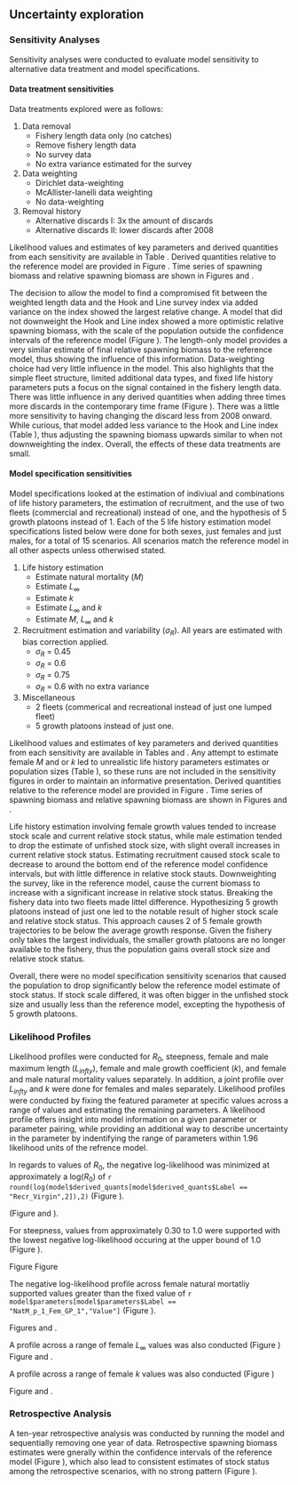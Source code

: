 ## Uncertainty exploration


### Sensitivity Analyses

Sensitivity analyses were conducted to evaluate model sensitivity to alternative data treatment and model specifications.

#### Data treatment sensitivities

Data treatments explored were as follows:

1. Data removal
	+ Fishery length data only (no catches)
  	+ Remove fishery length data
  	+ No survey data
  	+ No extra variance estimated for the survey
2. Data weighting
  	+ Dirichlet data-weighting
  	+ McAllister-Ianelli data weighting
  	+ No data-weighting
3. Removal history
  	+ Alternative discards I: 3x the amount of discards 
  	+ Alternative discards II: lower discards after 2008
  

Likelihood values and estimates of key parameters and derived quantities from each sensitivity are available in Table \ref{tab:data_sensis}. Derived quantities relative to the reference model are provided in Figure \ref{fig:sensi-data-RE}. Time series of spawning biomass and relative spawning biomass are shown in Figures \ref{fig:sensi-data-ssb} and \ref{fig:sensi-data-depl}.

The decision to allow the model to find a compromised fit between the weighted length data and the Hook and Line survey index via added variance on the index showed the largest relative change. A model that did not downweight the Hook and Line index showed a more optimistic relative spawning biomass, with the scale of the population outside the confidence intervals of the reference model (Figure \ref{fig:sensi-data-RE}). The length-only model provides a very similar estimate of final relative spawning biomass to the reference model, thus showing the influence of this information. Data-weighting choice had very little influence in the model. This also highlights that the simple fleet structure, limited additional data types, and fixed life history parameters puts a focus on the signal contained in the fishery length data. There was little influence in any derived quantities when adding three times more discards in the contemporary time frame (Figure \ref{fig:sensi-data-RE}). There was a little more sensitivity to having changing the discard less from 2008 onward. While curious, that model added less variance to the Hook and Line index (Table \ref{tab:data_sensis}), thus adjusting the spawning biomass upwards similar to when not downweighting the index. Overall, the effects of these data treatments are small.


#### Model specification sensitivities

Model specifications looked at the estimation of indiviual and combinations of life history parameters, the estimation of recruitment, and the use of two fleets (commercial and recreational) instead of one, and the hypothesis of 5 growth platoons instead of 1. Each of the 5 life history estimation model specifications listed below were done for both sexes, just females and just males, for a total of 15 scenarios. All scenarios match the reference model in all other aspects unless otherwised stated.

1. Life history estimation
 	+ Estimate natural mortality ($M$)
  	+ Estimate $L_{\infty}$
  	+ Estimate $k$
  	+ Estimate $L_{\infty}$ and $k$
  	+ Estimate $M$, $L_{\infty}$ and $k$
  
2. Recruitment estimation and variability ($\sigma_R$). All years are estimated with bias correction applied.
	+ $\sigma_R$ = 0.45
	+ $\sigma_R$ = 0.6
	+ $\sigma_R$ = 0.75
	+ $\sigma_R$ = 0.6 with no extra variance

3. Miscellaneous
	+ 2 fleets (commerical and recreational instead of just one lumped fleet)
	+ 5 growth platoons instead of just one.

Likelihood values and estimates of key parameters and derived quantities from each sensitivity are available in Tables \ref{tab:modspec_LH_sensis} and \ref{tab:modspec_RecMisc_sensis}. Any attempt to estimate female $M$ and or $k$ led to unrealistic life history parameters estimates or population sizes (Table \ref{tab:modspec_LH_sensis}), so these runs are not included in the sensitivity figures in order to maintain an informative presentation. Derived quantities relative to the reference model are provided in Figure \ref{fig:sensi-modspec-RE}. Time series of spawning biomass and relative spawning biomass are shown in Figures \ref{fig:sensi-modspec-ssb} and \ref{fig:sensi-modspec-depl}.

Life history estimation involving female growth values tended to increase stock scale and current relative stock status, while male estimation tended to drop the estimate of unfished stock size, with slight overall increases in current relative stock status. Estimating recruitment caused stock scale to decrease to around the bottom end of the reference model confidence intervals, but with little difference in relative stock stauts. Downweighting the survey, like in the reference model, cause the current biomass to increase with a significant increase in relative stock status. Breaking the fishery data into two fleets made littel difference. Hypothesizing 5 growth platoons instead of just one led to the notable result of higher stock scale and relative stock status. This approach causes 2 of 5 female growth trajectories to be below the average growth response. Given the fishery only takes the largest individuals, the smaller growth platoons are no longer available to the fishery, thus the population gains overall stock size and relative stock status.

Overall, there were no model specification sensitivity scenarios that caused the population to drop significantly below the reference model estimate of stock status. If stock scale differed, it was often bigger in the unfished stock size and usually less than the reference model, excepting the hypothesis of 5 growth platoons.


### Likelihood Profiles

Likelihood profiles were conducted for $R_0$, steepness, female and male maximum length ($L_{infty}$), female and male growth coefficient ($k$), and female and male natural mortality values separately. In addition, a joint profile over  $L_{infty}$ and $k$ were done for females and males separately. Likelihood profiles were conducted by fixing the featured parameter at specific values across a range of values and estimating the remaining parameters. A likelihood profile offers insight into model information on a given parameter or parameter pairing, while providing an additional way to describe uncertainty in the parameter by indentifying the range of parameters within 1.96 likelihood units of the refrence model. 

In regards to values of $R_0$, the negative log-likelihood was minimized at approximately a log($R_0$) of `r round(log(model$derived_quants[model$derived_quants$Label == "Recr_Virgin",2]),2)` (Figure \ref{fig:r0-profile}).

(Figure \ref{fig:r0-ssb} and \ref{fig:r0-depl}). 

For steepness, values from approximately 0.30 to 1.0 were supported with the lowest negative log-likelihood occuring at the upper bound of 1.0 (Figure \ref{fig:h-profile}).  

Figure \ref{fig:h-ssb}
Figure \ref{fig:h-depl}

The negative log-likelihood profile across female natural mortatliy supported values greater than the fixed value of `r model$parameters[model$parameters$Label == "NatM_p_1_Fem_GP_1","Value"]` (Figure \ref{fig:m-profile}).

Figures \ref{fig:m-ssb} and  \ref{fig:m-depl}. 

A profile across a range of female $L_{\infty}$ values was also conducted (Figure \ref{fig:linf-profile})
Figure \ref{fig:linf-ssb} and \ref{fig:linf-depl}.

A profile across a range of female $k$ values was also conducted (Figure \ref{fig:k-profile})

Figure \ref{fig:k-ssb} and \ref{fig:k-depl}.


### Retrospective Analysis

A ten-year retrospective analysis was conducted by running the model and sequentially removing one year of data. Retrospective spawning biomass estimates were gnerally within the confidence intervals of the reference model (Figure \ref{fig:retro-ssb}), which also lead to consistent estimates of stock status among the retrospective scenarios, with no strong pattern (Figure \ref{fig:retro-depl}).


